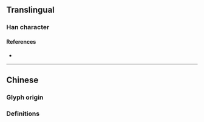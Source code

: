 {{also|塊}}
{{character info/new}}
==Translingual==

===Han character===
{{Han char|rn=32|rad=土|as=04|sn=7|four=|canj=GDK|ids=⿰土夬}}

====References====
* {{Han ref|kx=0226.101|dkj=04948|dj=0461.110|hdz=10428.050|uh=5757|ud=22359}}

----

==Chinese==

===Glyph origin===
{{Han simp|塊|f=鬼|t=夬}}

===Definitions=== 
{{zh-see|塊}}